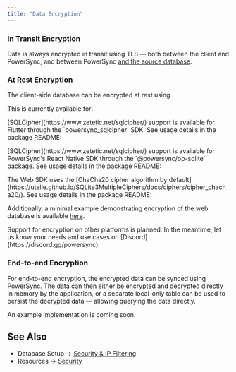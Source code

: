 ```yaml
---
title: "Data Encryption"
---
```


### In Transit Encryption

Data is always encrypted in transit using TLS — both between the client and PowerSync, and between PowerSync [and the source database](/usage/lifecycle-maintenance/postgres-maintenance#tls).

### At Rest Encryption

The client-side database can be encrypted at rest using .

This is currently available for:

<Accordion title="Flutter" icon="flutter">
[SQLCipher](https://www.zetetic.net/sqlcipher/) support is available for Flutter through the `powersync_sqlcipher` SDK. See usage details in the package README:

<Card
  title="powersync_sqlcipher"
  icon="flutter"
  href="https://pub.dev/packages/powersync_sqlcipher"
  horizontal
/>
</Accordion>

<Accordion title="React Native & Expo" icon="react">
 [SQLCipher](https://www.zetetic.net/sqlcipher/) support is available for PowerSync's React Native SDK through the `@powersync/op-sqlite` package. See usage details in the package README:

<Card
  title="npm: @powersync/op-sqlite"
  icon="npm"
  href="https://www.npmjs.com/package/@powersync/op-sqlite"
  horizontal
/>
</Accordion>

<Accordion title="JavaScript Web" icon="js">
 The Web SDK uses the [ChaCha20 cipher algorithm by default](https://utelle.github.io/SQLite3MultipleCiphers/docs/ciphers/cipher_chacha20/). See usage details in the package README:

<Card
  title="npm: @powersync/web"
  icon="npm"
  href="https://www.npmjs.com/package/@powersync/web"
  horizontal
/>
  Additionally, a minimal example demonstrating encryption of the web database is available [here](https://github.com/powersync-ja/powersync-js/tree/main/demos/example-vite-encryption). 
</Accordion>

<Note>
  Support for encryption on other platforms is planned. In the meantime, let us know your needs and use cases on [Discord](https://discord.gg/powersync).
</Note>



### End-to-end Encryption

For end-to-end encryption, the encrypted data can be synced using PowerSync. The data can then either be encrypted and decrypted directly in memory by the application, or a separate local-only table can be used to persist the decrypted data — allowing querying the data directly.

An example implementation is coming soon.

## See Also

* Database Setup → [Security & IP Filtering](/installation/database-setup/security-and-ip-filtering)
* Resources → [Security](/resources/security)